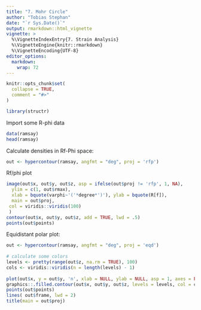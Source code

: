 ```yaml
---
title: "7. Mohr Circle"
author: "Tobias Stephan"
date: "`r Sys.Date()`"
output: rmarkdown::html_vignette
vignette: >
  %\VignetteIndexEntry{7. Strain Analysis}
  %\VignetteEngine{knitr::rmarkdown}
  %\VignetteEncoding{UTF-8}
editor_options: 
  markdown: 
    wrap: 72
---
```


```r
knitr::opts_chunk$set(
  collapse = TRUE,
  comment = "#>"
)
```

```r
library(structr)
```

Import some R-phi data
```r
data(ramsay)
head(ramsay)
```

Calculate densities in Rf-Phi space:
```r
out <- hypercontour(ramsay, angfmt = "deg", proj = 'rfp')
```


Rf/phi plot
```r
image(out$x, out$y, out$z, asp = ifelse(out$proj != 'rfp', 1, NA),
  ylim = c(1, out$rmax),
  xlab = bquote(varphi~'('*degree*')'), ylab = bquote(R[f]),
  main = out$proj, 
 col = viridis::viridis(100)
 )
contour(out$x, out$y, out$z, add = TRUE, lwd = .5)
points(out$points)
```


Equidistant polar plot:
```r
out <- hypercontour(ramsay, angfmt = "deg", proj = 'eqd')
 
# calculate some colors
levels <- pretty(range(out$z, na.rm = TRUE), 100)
cols <- viridis::viridis(n = length(levels) - 1)
 
plot(out$x, y = out$y, 'n', xlab = NULL, ylab = NULL, asp = 1, axes = FALSE, ann = FALSE)
graphics::.filled.contour(out$x, out$y, out$z, levels = levels, col = cols)
points(out$points)
lines( out$frame, lwd = 2)
title(main = out$proj)
```